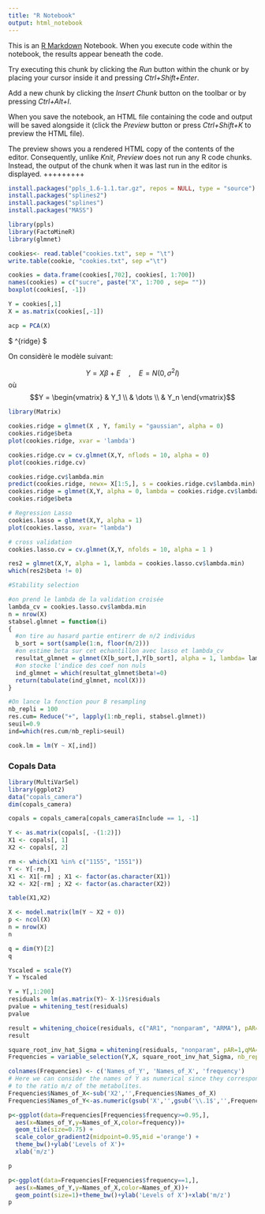 ```yaml
---
title: "R Notebook"
output: html_notebook
---
```


This is an [R Markdown](http://rmarkdown.rstudio.com) Notebook. When you execute code within the notebook, the results appear beneath the code. 

Try executing this chunk by clicking the *Run* button within the chunk or by placing your cursor inside it and pressing *Ctrl+Shift+Enter*. 


Add a new chunk by clicking the *Insert Chunk* button on the toolbar or by pressing *Ctrl+Alt+I*.

When you save the notebook, an HTML file containing the code and output will be saved alongside it (click the *Preview* button or press *Ctrl+Shift+K* to preview the HTML file).

The preview shows you a rendered HTML copy of the contents of the editor. Consequently, unlike *Knit*, *Preview* does not run any R code chunks. Instead, the output of the chunk when it was last run in the editor is displayed.
+++++++++

```r
install.packages("ppls_1.6-1.1.tar.gz", repos = NULL, type = "source")
install.packages("splines2")
install.packages("splines")
install.packages("MASS")
```


```r
library(ppls)
library(FactoMineR)
library(glmnet)
```


```r
cookies<- read.table("cookies.txt", sep = "\t")
write.table(cookie, "cookies.txt", sep ="\t")

cookies = data.frame(cookies[,702], cookies[, 1:700])
names(cookies) = c("sucre", paste("X", 1:700 , sep= ""))
boxplot(cookies[, -1])

Y = cookies[,1]
X = as.matrix(cookies[,-1])
```


```r
acp = PCA(X)
```


$ \beta^{ridge}  $


On considèrè le modèle suivant:

$$ Y = X{\beta} + E \quad , \quad E = N(0, \sigma^2I)$$
où $$Y = \begin{vmatrix} 
& Y_1 \\
& \dots \\
& Y_n
\end{vmatrix}$$

```r
library(Matrix)

cookies.ridge = glmnet(X , Y, family = "gaussian", alpha = 0)
cookies.ridge$beta
plot(cookies.ridge, xvar = 'lambda')

```

```r
cookies.ridge.cv = cv.glmnet(X,Y, nflods = 10, alpha = 0)
plot(cookies.ridge.cv)
```
```r
cookies.ridge.cv$lambda.min
predict(cookies.ridge, newx= X[1:5,], s = cookies.ridge.cv$lambda.min)
cookies.ridge = glmnet(X,Y, alpha = 0, lambda = cookies.ridge.cv$lambda.min)
cookies.ridge$beta

# Regression Lasso
cookies.lasso = glmnet(X,Y, alpha = 1)
plot(cookies.lasso, xvar= "lambda")

```
```r
# cross validation
cookies.lasso.cv = cv.glmnet(X,Y, nfolds = 10, alpha = 1 )

res2 = glmnet(X,Y, alpha = 1, lambda = cookies.lasso.cv$lambda.min)
which(res2$beta != 0)
```

```r
#Stability selection

#on prend le lambda de la validation croisée
lambda_cv = cookies.lasso.cv$lambda.min
n = nrow(X)
stabsel.glmnet = function(i)
{
  #on tire au hasard partie entirerr de n/2 individus
  b_sort = sort(sample(1:n, floor(n/2)))
  #on estime beta sur cet echantillon avec lasso et lambda_cv
  resultat_glmnet = glmnet(X[b_sort,],Y[b_sort], alpha = 1, lambda= lambda_cv)
  #on stocke l'indice des coef non nuls
  ind_glmnet = which(resultat_glmnet$beta!=0)
  return(tabulate(ind_glmnet, ncol(X)))
}

#On lance la fonction pour B resampling
nb_repli = 100
res.cum= Reduce("+", lapply(1:nb_repli, stabsel.glmnet))
seuil=0.9
ind=which(res.cum/nb_repli>seuil)

```



```r
cook.lm = lm(Y ~ X[,ind])
```




### Copals Data ### 

```r
library(MultiVarSel)
library(ggplot2)
data("copals_camera")
dim(copals_camera)
```

```r
copals = copals_camera[copals_camera$Include == 1, -1]

Y <- as.matrix(copals[, -(1:2)])
X1 <- copals[, 1]
X2 <- copals[, 2]

rm <- which(X1 %in% c("1155", "1551"))
Y <- Y[-rm,]
X1 <- X1[-rm] ; X1 <- factor(as.character(X1))
X2 <- X2[-rm] ; X2 <- factor(as.character(X2))
```


```r
table(X1,X2)
```
```r
X <- model.matrix(lm(Y ~ X2 + 0))
p <- ncol(X)
n = nrow(X)
n
```


```r
q = dim(Y)[2]
q
```

```r
Yscaled = scale(Y)
Y = Yscaled
```


```r
Y = Y[,1:200]
residuals = lm(as.matrix(Y)~ X-1)$residuals
pvalue = whitening_test(residuals)
pvalue
```
```r
result = whitening_choice(residuals, c("AR1", "nonparam", "ARMA"), pAR=1 , qMA=1)
result
```
```r
square_root_inv_hat_Sigma = whitening(residuals, "nonparam", pAR=1,qMA=0)
Frequencies = variable_selection(Y,X, square_root_inv_hat_Sigma, nb_repli=100, parallel=FALSE)

colnames(Frequencies) <- c('Names_of_Y', 'Names_of_X', 'frequency')
# Here we can consider the names of Y as numerical since they correspond
# to the ratio m/z of the metabolites. 
Frequencies$Names_of_X<-sub('X2','',Frequencies$Names_of_X)
Frequencies$Names_of_Y<-as.numeric(gsub('X','',gsub('\\.1$','',Frequencies$Names_of_Y)))
```

```r
p<-ggplot(data=Frequencies[Frequencies$frequency>=0.95,],
  aes(x=Names_of_Y,y=Names_of_X,color=frequency))+
  geom_tile(size=0.75) +
  scale_color_gradient2(midpoint=0.95,mid ='orange') +
  theme_bw()+ylab('Levels of X')+
  xlab('m/z')

p
```


```r
p<-ggplot(data=Frequencies[Frequencies$frequency==1,],
  aes(x=Names_of_Y,y=Names_of_X,color=Names_of_X))+
  geom_point(size=1)+theme_bw()+ylab('Levels of X')+xlab('m/z')
p 
```





















